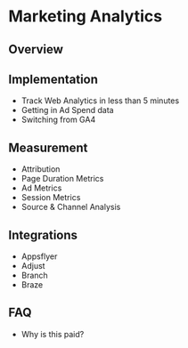 # Marketing Analytics

## Overview

## Implementation

- Track Web Analytics in less than 5 minutes
- Getting in Ad Spend data
- Switching from GA4

## Measurement 

- Attribution
- Page Duration Metrics
- Ad Metrics
- Session Metrics
- Source & Channel Analysis

## Integrations

- Appsflyer
- Adjust
- Branch
- Braze

## FAQ

- Why is this paid?
